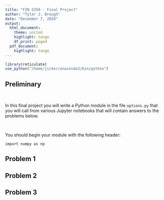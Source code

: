 ```yaml
---
title: "FIN 5350 - Final Project"
author: "Tyler J. Brough"
date: "December 7, 2020"
output:
  html_document:
    theme: united
    highlight: tango
    df_print: paged
  pdf_document:
    highlight: tango 
---
```


```r
library(reticulate)
use_python("/home/jicker/anaconda3/bin/python")
```


## __Preliminary__ 

<br>

\vspace{3mm}

In this final project you will write a Python module in the file `options.py` that you will call from various Jupyter notebooks that will contain answers to the problems below.  

<br>

You should begin your module with the following header:

```{python.reticulate=FALSE}
import numpy as np
```


## __Problem 1__



## __Problem 2__


## __Problem 3__



